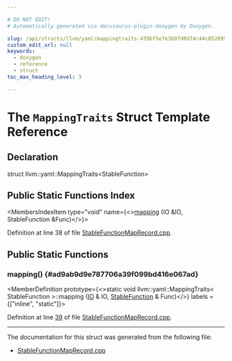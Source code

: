 ```yaml
---

# DO NOT EDIT!
# Automatically generated via docusaurus-plugin-doxygen by Doxygen.

slug: /api/structs/llvm/yaml/mappingtraits-439bf5e7e3b0fd8d74c44c0528994dcc
custom_edit_url: null
keywords:
  - doxygen
  - reference
  - struct
toc_max_heading_level: 3

---
```





# The `MappingTraits` Struct Template Reference

<DoxygenPage pluginConfig={pluginConfig}>



## Declaration

<CodeBlock>struct llvm::yaml::MappingTraits&lt;StableFunction&gt;</CodeBlock>

## Public Static Functions Index

<MembersIndex>

<MembersIndexItem
  type="void"
  name={<><a href="#ad9ab9d9e787706a39f099bd416e067ad">mapping</a> (IO &amp;IO, StableFunction &amp;Func)</>}>
</MembersIndexItem>

</MembersIndex>


Definition at line 38 of file <a href="/docs/api/files/lib/lib/cgdata/stablefunctionmaprecord-cpp">StableFunctionMapRecord.cpp</a>.

<SectionDefinition>

## Public Static Functions

### mapping() {#ad9ab9d9e787706a39f099bd416e067ad}

<MemberDefinition
  prototype={<>static void llvm::yaml::MappingTraits&lt; StableFunction &gt;::mapping (<a href="/docs/api/classes/llvm/yaml/io">IO</a> &amp; IO, <a href="/docs/api/structs/llvm/stablefunction">StableFunction</a> &amp; Func)</>}
  labels = {["inline", "static"]}>

Definition at line <a href="/docs/api/files/lib/lib/cgdata/stablefunctionmaprecord-cpp/#l00039">39</a> of file <a href="/docs/api/files/lib/lib/cgdata/stablefunctionmaprecord-cpp">StableFunctionMapRecord.cpp</a>.
</MemberDefinition>

</SectionDefinition>

<hr/>

The documentation for this struct was generated from the following file:

<ul>
<li><a href="/docs/api/files/lib/lib/cgdata/stablefunctionmaprecord-cpp">StableFunctionMapRecord.cpp</a></li>
</ul>

</DoxygenPage>
